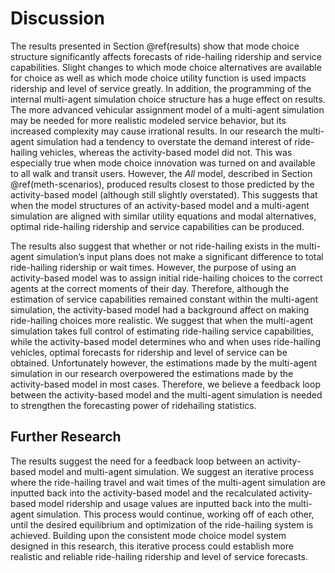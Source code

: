 # Discussion {#discussion}

The results presented in Section \@ref(results) show that mode choice structure significantly affects forecasts of ride-hailing ridership and service capabilities. Slight changes to which mode choice alternatives are available for choice as well as which mode choice utility function is used impacts ridership and level of service greatly. In addition, the programming of the internal multi-agent simulation choice structure has a huge effect on results. The more advanced vehicular assignment model of a multi-agent simulation may be needed for more realistic modeled service behavior, but its increased complexity may cause irrational results. In our research the multi-agent simulation had a tendency to overstate the demand interest of ride-hailing vehicles, whereas the activity-based model did not. This was especially true when mode choice innovation was turned on and available to all walk and transit users. However, the *All* model, described in Section \@ref(meth-scenarios), produced results closest to those predicted by the activity-based model (although still slightly overstated). This suggests that when the model structures of an activity-based model and a multi-agent simulation are aligned with similar utility equations and modal alternatives, optimal ride-hailing ridership and service capabilities can be produced.

The results also suggest that whether or not ride-hailing exists in the multi-agent simulation's input plans does not make a significant difference to total ride-hailing ridership or wait times. However, the purpose of using an activity-based model was to assign initial ride-hailing choices to the correct agents at the correct moments of their day. Therefore, although the estimation of service capabilities remained constant within the multi-agent simulation, the activity-based model had a background affect on making ride-hailing choices more realistic. We suggest that when the multi-agent simulation takes full control of estimating ride-hailing service capabilities, while the activity-based model determines who and when uses ride-hailing vehicles, optimal forecasts for ridership and level of service can be obtained. Unfortunately however, the estimations made by the multi-agent simulation in our research overpowered the estimations made by the activity-based model in most cases. Therefore, we believe a feedback loop between the activity-based model and the multi-agent simulation is needed to strengthen the forecasting power of ridehailing statistics.

## Further Research
The results suggest the need for a feedback loop between an activity-based model and multi-agent simulation. We suggest an iterative process  where the ride-hailing travel and wait times of the multi-agent simulation are inputted back into the activity-based model and the recalculated activity-based model ridership and usage values are inputted back into the multi-agent simulation. This process would continue, working off of each other, until the desired equilibrium and optimization of the ride-hailing system is achieved. Building upon the consistent mode choice model system designed in this research, this iterative process could establish more realistic and reliable ride-hailing ridership and level of service forecasts.
